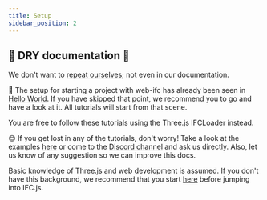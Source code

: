 ```yaml
---
title: Setup
sidebar_position: 2
---
```



## 🌵 DRY documentation 🌵

We don't want to <a href="https://en.wikipedia.org/wiki/Don%27t_repeat_yourself">repeat ourselves</a>; not even in our documentation.

  👀
The setup for starting a project with web-ifc has already been seen in <a target="_self" href="https://ifcjs.github.io/info/docs/Hello%20world">Hello World</a>. If you have skipped that point, we recommend you to go and have a look at it. All tutorials will start from that scene.

<IfcAlert>
    You are free to follow these tutorials using the Three.js IFCLoader instead.
</IfcAlert>

😊
If you get lost in any of the tutorials, don't worry! Take a look at the examples [here](https://github.com/IFCjs/hello-world) or come to the [Discord channel](https://discord.gg/g7Uzn2KSwB) and ask us directly. Also, let us know of any suggestion so we can improve this docs.

<IfcCard icon="🚦" title="Before going forward">
    Basic knowledge of Three.js and web development is assumed. If you don't have this background, we recommend that you start <a href="https://threejsfundamentals.org/">here</a> before jumping into IFC.js.
</IfcCard>